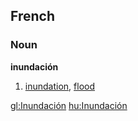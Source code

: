 ==French==
===Noun===
'''inundación'''

# [[inundation]], [[flood]]

[[gl:Inundación]]
[[hu:Inundación]]